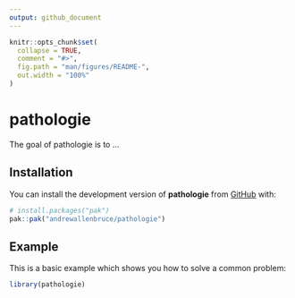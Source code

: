 ```yaml
---
output: github_document
---
```


<!-- README.md is generated from README.Rmd. Please edit that file -->

```r
knitr::opts_chunk$set(
  collapse = TRUE,
  comment = "#>",
  fig.path = "man/figures/README-",
  out.width = "100%"
)
```

# pathologie

<!-- badges: start -->
<!-- badges: end -->

The goal of pathologie is to ...

## Installation

You can install the development version of **pathologie** from [GitHub](https://github.com/) with:

``` r
# install.packages("pak")
pak::pak("andrewallenbruce/pathologie")
```

## Example

This is a basic example which shows you how to solve a common problem:

```r
library(pathologie)
```
